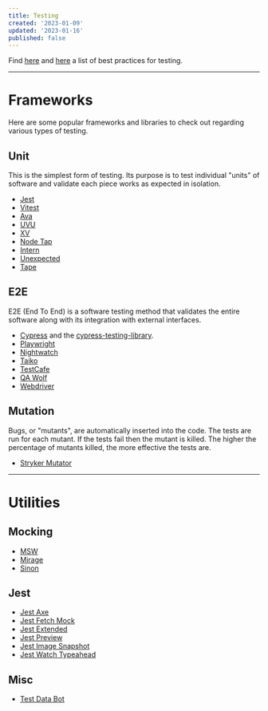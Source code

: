 ```yaml
---
title: Testing
created: '2023-01-09'
updated: '2023-01-16'
published: false
---
```


Find [here](https://github.com/goldbergyoni/javascript-testing-best-practices) and
[here](https://github.com/testjavascript/nodejs-integration-tests-best-practices) a list of best practices for testing.

---

# Frameworks

Here are some popular frameworks and libraries to check out regarding various types of testing.

## Unit

This is the simplest form of testing. Its purpose is to test individual "units" of software and validate each piece works as expected in isolation.

-   [Jest](https://github.com/facebook/jest)
-   [Vitest](https://github.com/vitest-dev/vitest)
-   [Ava](https://github.com/avajs/ava)
-   [UVU](https://github.com/lukeed/uvu)
-   [XV](https://github.com/typicode/xv)
-   [Node Tap](https://github.com/tapjs/node-tap)
-   [Intern](https://github.com/theintern/intern)
-   [Unexpected](https://github.com/unexpectedjs/unexpected)
-   [Tape](https://github.com/ljharb/tape)

## E2E

E2E (End To End) is a software testing method that validates the entire software along with its integration with external interfaces.

-   [Cypress](https://github.com/cypress-io/cypress) and the [cypress-testing-library](https://github.com/testing-library/cypress-testing-library).
-   [Playwright](https://github.com/microsoft/playwright)
-   [Nightwatch](https://github.com/nightwatchjs/nightwatch)
-   [Taiko](https://github.com/getgauge/taiko)
-   [TestCafe](https://github.com/DevExpress/testcafe)
-   [QA Wolf](https://github.com/qawolf/qawolf)
-   [Webdriver](https://github.com/webdriverio/webdriverio)

## Mutation

Bugs, or "mutants", are automatically inserted into the code. The tests are run for each mutant.
If the tests fail then the mutant is killed. The higher the percentage of mutants killed, the more effective the tests are.

-   [Stryker Mutator](https://github.com/stryker-mutator/stryker-js)

---

# Utilities

## Mocking

-   [MSW](https://github.com/mswjs/msw)
-   [Mirage](https://github.com/miragejs/miragejs)
-   [Sinon](https://github.com/sinonjs/sinon)

## Jest

-   [Jest Axe](https://github.com/nickcolley/jest-axe)
-   [Jest Fetch Mock](https://github.com/jefflau/jest-fetch-mock)
-   [Jest Extended](https://github.com/jest-community/jest-extended)
-   [Jest Preview](https://github.com/nvh95/jest-preview)
-   [Jest Image Snapshot](https://github.com/americanexpress/jest-image-snapshot)
-   [Jest Watch Typeahead](https://github.com/jest-community/jest-watch-typeahead)

## Misc

-   [Test Data Bot](https://github.com/jackfranklin/test-data-bot)
